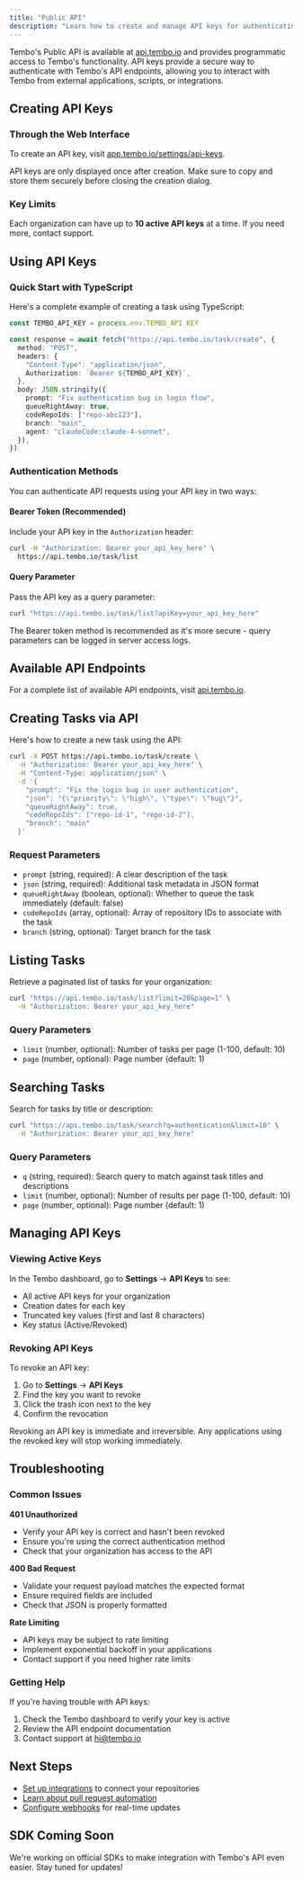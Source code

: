 ```yaml
---
title: "Public API"
description: "Learn how to create and manage API keys for authenticating with Tembo's Public API"
---
```


Tembo's Public API is available at [api.tembo.io](https://api.tembo.io) and provides programmatic access to Tembo's functionality. API keys provide a secure way to authenticate with Tembo's API endpoints, allowing you to interact with Tembo from external applications, scripts, or integrations.


## Creating API Keys

### Through the Web Interface

To create an API key, visit [app.tembo.io/settings/api-keys](https://app.tembo.io/settings/api-keys).

<Warning>
  API keys are only displayed once after creation. Make sure to copy and store
  them securely before closing the creation dialog.
</Warning>

### Key Limits

Each organization can have up to **10 active API keys** at a time. If you need more, contact support.

## Using API Keys

### Quick Start with TypeScript

Here's a complete example of creating a task using TypeScript:

```typescript
const TEMBO_API_KEY = process.env.TEMBO_API_KEY

const response = await fetch("https://api.tembo.io/task/create", {
  method: "POST",
  headers: {
    "Content-Type": "application/json",
    Authorization: `Bearer ${TEMBO_API_KEY}`,
  },
  body: JSON.stringify({
    prompt: "Fix authentication bug in login flow",
    queueRightAway: true,
    codeRepoIds: ["repo-abc123"],
    branch: "main",
    agent: "claudeCode:claude-4-sonnet",
  }),
})
```

### Authentication Methods

You can authenticate API requests using your API key in two ways:

#### Bearer Token (Recommended)

Include your API key in the `Authorization` header:

```bash
curl -H "Authorization: Bearer your_api_key_here" \
  https://api.tembo.io/task/list
```

#### Query Parameter

Pass the API key as a query parameter:

```bash
curl "https://api.tembo.io/task/list?apiKey=your_api_key_here"
```

<Note>
  The Bearer token method is recommended as it's more secure - query parameters
  can be logged in server access logs.
</Note>

## Available API Endpoints

For a complete list of available API endpoints, visit [api.tembo.io](https://api.tembo.io).

## Creating Tasks via API

Here's how to create a new task using the API:

```bash
curl -X POST https://api.tembo.io/task/create \
  -H "Authorization: Bearer your_api_key_here" \
  -H "Content-Type: application/json" \
  -d '{
    "prompt": "Fix the login bug in user authentication",
    "json": "{\"priority\": \"high\", \"type\": \"bug\"}",
    "queueRightAway": true,
    "codeRepoIds": ["repo-id-1", "repo-id-2"],
    "branch": "main"
  }'
```

### Request Parameters

- `prompt` (string, required): A clear description of the task
- `json` (string, required): Additional task metadata in JSON format
- `queueRightAway` (boolean, optional): Whether to queue the task immediately (default: false)
- `codeRepoIds` (array, optional): Array of repository IDs to associate with the task
- `branch` (string, optional): Target branch for the task

## Listing Tasks

Retrieve a paginated list of tasks for your organization:

```bash
curl "https://api.tembo.io/task/list?limit=20&page=1" \
  -H "Authorization: Bearer your_api_key_here"
```

### Query Parameters

- `limit` (number, optional): Number of tasks per page (1-100, default: 10)
- `page` (number, optional): Page number (default: 1)

## Searching Tasks

Search for tasks by title or description:

```bash
curl "https://api.tembo.io/task/search?q=authentication&limit=10" \
  -H "Authorization: Bearer your_api_key_here"
```

### Query Parameters

- `q` (string, required): Search query to match against task titles and descriptions
- `limit` (number, optional): Number of results per page (1-100, default: 10)
- `page` (number, optional): Page number (default: 1)

## Managing API Keys

### Viewing Active Keys

In the Tembo dashboard, go to **Settings** → **API Keys** to see:

- All active API keys for your organization
- Creation dates for each key
- Truncated key values (first and last 8 characters)
- Key status (Active/Revoked)

### Revoking API Keys

To revoke an API key:

1. Go to **Settings** → **API Keys**
2. Find the key you want to revoke
3. Click the trash icon next to the key
4. Confirm the revocation

<Warning>
  Revoking an API key is immediate and irreversible. Any applications using the
  revoked key will stop working immediately.
</Warning>


## Troubleshooting

### Common Issues

**401 Unauthorized**

- Verify your API key is correct and hasn't been revoked
- Ensure you're using the correct authentication method
- Check that your organization has access to the API

**400 Bad Request**

- Validate your request payload matches the expected format
- Ensure required fields are included
- Check that JSON is properly formatted

**Rate Limiting**

- API keys may be subject to rate limiting
- Implement exponential backoff in your applications
- Contact support if you need higher rate limits

### Getting Help

If you're having trouble with API keys:

1. Check the Tembo dashboard to verify your key is active
2. Review the API endpoint documentation
3. Contact support at [hi@tembo.io](mailto:hi@tembo.io)

## Next Steps

- [Set up integrations](/integrations/github) to connect your repositories
- [Learn about pull request automation](/features/pull-requests)
- [Configure webhooks](/features/hooks) for real-time updates

## SDK Coming Soon

We're working on official SDKs to make integration with Tembo's API even easier. Stay tuned for updates!
